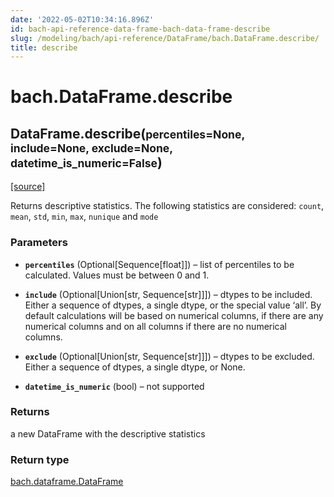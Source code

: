 ```yaml
---
date: '2022-05-02T10:34:16.896Z'
id: bach-api-reference-data-frame-bach-data-frame-describe
slug: /modeling/bach/api-reference/DataFrame/bach.DataFrame.describe/
title: describe
---
```


# bach.DataFrame.describe

<div class="method">

<h2 class="signature-method"><span class="additional-name">DataFrame.</span><span class="name">describe(</span><small class="parameter-list"><span class="parameter" id="percentiles">percentiles=None</span>, <span class="parameter" id="include">include=None</span>, <span class="parameter" id="exclude">exclude=None</span>, <span class="parameter" id="datetime_is_numeric">datetime_is_numeric=False</span></small>)</h2>


&#8203;<span class="view-source">[[source]](https://github.com/objectiv/objectiv-analytics/blob/main/bach/bach/dataframe.py)</span>

<div class="content">

Returns descriptive statistics.
The following statistics are considered: `count`, `mean`, `std`, `min`, `max`, `nunique` and `mode`


### Parameters

* **`percentiles`** (Optional[Sequence[float]]) – list of percentiles to be calculated. Values must be between 0 and 1.

* **`include`** (Optional[Union[str, Sequence[str]]]) – dtypes to be included.
Either a sequence of dtypes, a single dtype, or the special value ‘all’.
By default calculations will be based on numerical columns, if there are any
numerical columns and on all columns if there are no numerical columns.

* **`exclude`** (Optional[Union[str, Sequence[str]]]) – dtypes to be excluded. Either a sequence of dtypes, a single dtype, or None.

* **`datetime_is_numeric`** (bool) – not supported



### Returns

a new DataFrame with the descriptive statistics



### Return type

[bach.dataframe.DataFrame](/docs/modeling/bach/api-reference/DataFrame/bach.DataFrame/#bach.DataFrame)



</div>

</div>
